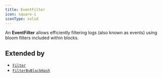 ```yaml
---
title: EventFilter
icon: square-i
iconType: solid
---
```


An **EventFilter** allows efficiently filtering logs (also known as events) using bloom filters included within
blocks.

## Extended by

- [`Filter`](/content/interfaces/Filter)
- [`FilterByBlockHash`](/content/interfaces/FilterByBlockHash)
